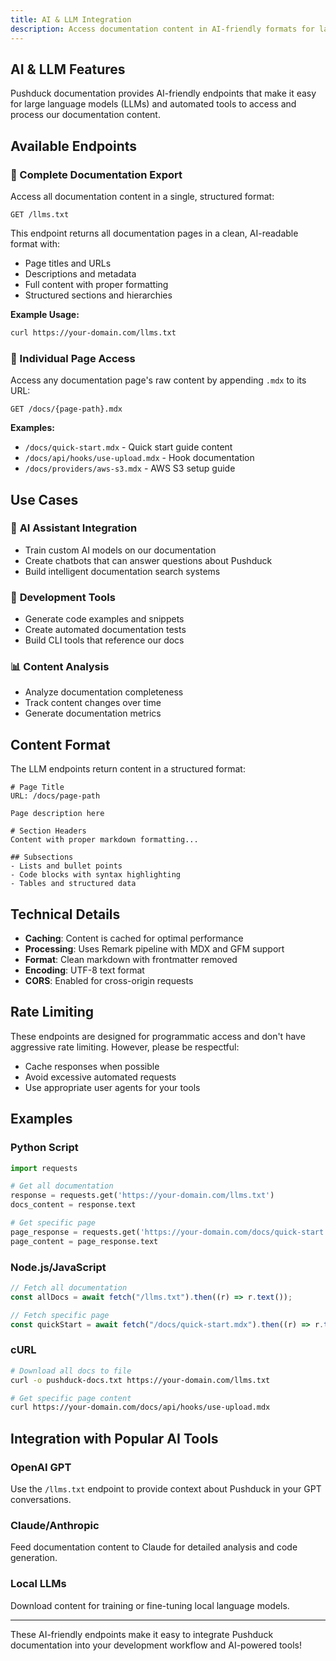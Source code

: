 ```yaml
---
title: AI & LLM Integration
description: Access documentation content in AI-friendly formats for large language models and automated tools.
---
```


## AI & LLM Features

Pushduck documentation provides AI-friendly endpoints that make it easy for large language models (LLMs) and automated tools to access and process our documentation content.

## Available Endpoints

### 📄 Complete Documentation Export

Access all documentation content in a single, structured format:

```
GET /llms.txt
```

This endpoint returns all documentation pages in a clean, AI-readable format with:

- Page titles and URLs
- Descriptions and metadata
- Full content with proper formatting
- Structured sections and hierarchies

**Example Usage:**

```bash
curl https://your-domain.com/llms.txt
```

### 📑 Individual Page Access

Access any documentation page's raw content by appending `.mdx` to its URL:

```
GET /docs/{page-path}.mdx
```

**Examples:**

- `/docs/quick-start.mdx` - Quick start guide content
- `/docs/api/hooks/use-upload.mdx` - Hook documentation
- `/docs/providers/aws-s3.mdx` - AWS S3 setup guide

## Use Cases

### 🤖 **AI Assistant Integration**

- Train custom AI models on our documentation
- Create chatbots that can answer questions about Pushduck
- Build intelligent documentation search systems

### 🔧 **Development Tools**

- Generate code examples and snippets
- Create automated documentation tests
- Build CLI tools that reference our docs

### 📊 **Content Analysis**

- Analyze documentation completeness
- Track content changes over time
- Generate documentation metrics

## Content Format

The LLM endpoints return content in a structured format:

```
# Page Title
URL: /docs/page-path

Page description here

# Section Headers
Content with proper markdown formatting...

## Subsections
- Lists and bullet points
- Code blocks with syntax highlighting
- Tables and structured data
```

## Technical Details

- **Caching**: Content is cached for optimal performance
- **Processing**: Uses Remark pipeline with MDX and GFM support
- **Format**: Clean markdown with frontmatter removed
- **Encoding**: UTF-8 text format
- **CORS**: Enabled for cross-origin requests

## Rate Limiting

These endpoints are designed for programmatic access and don't have aggressive rate limiting. However, please be respectful:

- Cache responses when possible
- Avoid excessive automated requests
- Use appropriate user agents for your tools

## Examples

### Python Script

```python
import requests

# Get all documentation
response = requests.get('https://your-domain.com/llms.txt')
docs_content = response.text

# Get specific page
page_response = requests.get('https://your-domain.com/docs/quick-start.mdx')
page_content = page_response.text
```

### Node.js/JavaScript

```javascript
// Fetch all documentation
const allDocs = await fetch("/llms.txt").then((r) => r.text());

// Fetch specific page
const quickStart = await fetch("/docs/quick-start.mdx").then((r) => r.text());
```

### cURL

```bash
# Download all docs to file
curl -o pushduck-docs.txt https://your-domain.com/llms.txt

# Get specific page content
curl https://your-domain.com/docs/api/hooks/use-upload.mdx
```

## Integration with Popular AI Tools

### OpenAI GPT

Use the `/llms.txt` endpoint to provide context about Pushduck in your GPT conversations.

### Claude/Anthropic

Feed documentation content to Claude for detailed analysis and code generation.

### Local LLMs

Download content for training or fine-tuning local language models.

---

These AI-friendly endpoints make it easy to integrate Pushduck documentation into your development workflow and AI-powered tools!
